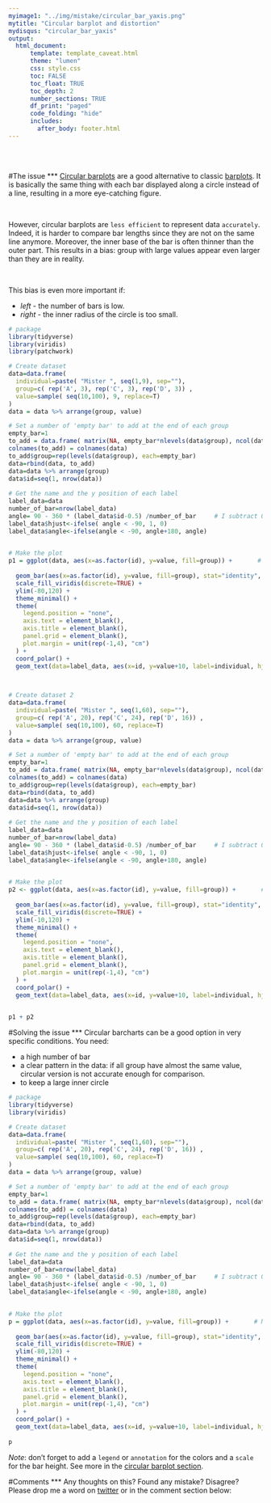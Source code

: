 ```yaml
---
myimage1: "../img/mistake/circular_bar_yaxis.png"
mytitle: "Circular barplot and distortion"
mydisqus: "circular_bar_yaxis"
output:
  html_document:
      template: template_caveat.html
      theme: "lumen"
      css: style.css
      toc: FALSE
      toc_float: TRUE
      toc_depth: 2
      number_sections: TRUE
      df_print: "paged"
      code_folding: "hide"
      includes: 
        after_body: footer.html
---
```


<br><br>
<div class="mycontent">



#The issue
***
[Circular barplots](https://www.data-to-viz.com/graph/circularbarplot.html) are a good alternative to classic [barplots](https://www.data-to-viz.com/graph/circularbarplot.html). It is basically the same thing with each bar displayed along a circle instead of a line, resulting in a more eye-catching figure.

<br>

However, circular barplots are `less efficient` to represent data `accurately`. Indeed, it is harder to compare bar lengths since they are not on the same line anymore. Moreover, the inner base of the bar is often thinner than the outer part. This results in a bias: group with large values appear even larger than they are in reality.

<br>

This bias is even more important if:

- *left* - the number of bars is low.
- *right* - the inner radius of the circle is too small.

```r
# package
library(tidyverse)
library(viridis)
library(patchwork)

# Create dataset
data=data.frame(
  individual=paste( "Mister ", seq(1,9), sep=""),
  group=c( rep('A', 3), rep('C', 3), rep('D', 3)) ,
  value=sample( seq(10,100), 9, replace=T)
)
data = data %>% arrange(group, value)

# Set a number of 'empty bar' to add at the end of each group
empty_bar=1
to_add = data.frame( matrix(NA, empty_bar*nlevels(data$group), ncol(data)) )
colnames(to_add) = colnames(data)
to_add$group=rep(levels(data$group), each=empty_bar)
data=rbind(data, to_add)
data=data %>% arrange(group)
data$id=seq(1, nrow(data))
 
# Get the name and the y position of each label
label_data=data
number_of_bar=nrow(label_data)
angle= 90 - 360 * (label_data$id-0.5) /number_of_bar     # I subtract 0.5 because the letter must have the angle of the center of the bars. Not extreme right(1) or extreme left (0)
label_data$hjust<-ifelse( angle < -90, 1, 0)
label_data$angle<-ifelse(angle < -90, angle+180, angle)
 

# Make the plot
p1 = ggplot(data, aes(x=as.factor(id), y=value, fill=group)) +       # Note that id is a factor. If x is numeric, there is some space between the first bar
  
  geom_bar(aes(x=as.factor(id), y=value, fill=group), stat="identity", alpha=0.5) +
  scale_fill_viridis(discrete=TRUE) +
  ylim(-80,120) +
  theme_minimal() +
  theme(
    legend.position = "none",
    axis.text = element_blank(),
    axis.title = element_blank(),
    panel.grid = element_blank(),
    plot.margin = unit(rep(-1,4), "cm") 
  ) +
  coord_polar() + 
  geom_text(data=label_data, aes(x=id, y=value+10, label=individual, hjust=hjust), color="black", fontface="bold",alpha=0.6, size=2.5, angle= label_data$angle, inherit.aes = FALSE ) 
  


# Create dataset 2
data=data.frame(
  individual=paste( "Mister ", seq(1,60), sep=""),
  group=c( rep('A', 20), rep('C', 24), rep('D', 16)) ,
  value=sample( seq(10,100), 60, replace=T)
)
data = data %>% arrange(group, value)

# Set a number of 'empty bar' to add at the end of each group
empty_bar=1
to_add = data.frame( matrix(NA, empty_bar*nlevels(data$group), ncol(data)) )
colnames(to_add) = colnames(data)
to_add$group=rep(levels(data$group), each=empty_bar)
data=rbind(data, to_add)
data=data %>% arrange(group)
data$id=seq(1, nrow(data))
 
# Get the name and the y position of each label
label_data=data
number_of_bar=nrow(label_data)
angle= 90 - 360 * (label_data$id-0.5) /number_of_bar     # I subtract 0.5 because the letter must have the angle of the center of the bars. Not extreme right(1) or extreme left (0)
label_data$hjust<-ifelse( angle < -90, 1, 0)
label_data$angle<-ifelse(angle < -90, angle+180, angle)
 

# Make the plot
p2 <- ggplot(data, aes(x=as.factor(id), y=value, fill=group)) +       # Note that id is a factor. If x is numeric, there is some space between the first bar
  
  geom_bar(aes(x=as.factor(id), y=value, fill=group), stat="identity", alpha=0.5) +
  scale_fill_viridis(discrete=TRUE) +
  ylim(-10,120) +
  theme_minimal() +
  theme(
    legend.position = "none",
    axis.text = element_blank(),
    axis.title = element_blank(),
    panel.grid = element_blank(),
    plot.margin = unit(rep(-1,4), "cm") 
  ) +
  coord_polar() + 
  geom_text(data=label_data, aes(x=id, y=value+10, label=individual, hjust=hjust), color="black", fontface="bold",alpha=0.6, size=2.5, angle= label_data$angle, inherit.aes = FALSE ) 
  

p1 + p2
```






#Solving the issue
***
Circular barcharts can be a good option in very specific conditions. You need: 

- a high number of bar
- a clear pattern in the data: if all group have almost the same value, circular version is not accurate enough for comparison.
- to keep a large inner circle

```r
# package
library(tidyverse)
library(viridis)

# Create dataset
data=data.frame(
  individual=paste( "Mister ", seq(1,60), sep=""),
  group=c( rep('A', 20), rep('C', 24), rep('D', 16)) ,
  value=sample( seq(10,100), 60, replace=T)
)
data = data %>% arrange(group, value)

# Set a number of 'empty bar' to add at the end of each group
empty_bar=1
to_add = data.frame( matrix(NA, empty_bar*nlevels(data$group), ncol(data)) )
colnames(to_add) = colnames(data)
to_add$group=rep(levels(data$group), each=empty_bar)
data=rbind(data, to_add)
data=data %>% arrange(group)
data$id=seq(1, nrow(data))
 
# Get the name and the y position of each label
label_data=data
number_of_bar=nrow(label_data)
angle= 90 - 360 * (label_data$id-0.5) /number_of_bar     # I subtract 0.5 because the letter must have the angle of the center of the bars. Not extreme right(1) or extreme left (0)
label_data$hjust<-ifelse( angle < -90, 1, 0)
label_data$angle<-ifelse(angle < -90, angle+180, angle)
 

# Make the plot
p = ggplot(data, aes(x=as.factor(id), y=value, fill=group)) +       # Note that id is a factor. If x is numeric, there is some space between the first bar
  
  geom_bar(aes(x=as.factor(id), y=value, fill=group), stat="identity", alpha=0.5) +
  scale_fill_viridis(discrete=TRUE) +
  ylim(-80,120) +
  theme_minimal() +
  theme(
    legend.position = "none",
    axis.text = element_blank(),
    axis.title = element_blank(),
    panel.grid = element_blank(),
    plot.margin = unit(rep(-1,4), "cm") 
  ) +
  coord_polar() + 
  geom_text(data=label_data, aes(x=id, y=value+10, label=individual, hjust=hjust), color="black", fontface="bold",alpha=0.6, size=2.5, angle= label_data$angle, inherit.aes = FALSE ) 
  
p
```


*Note*: don't forget to add a `legend` or `annotation` for the colors and a `scale` for the bar height. See more in the [circular barplot section](file:///Users/y.holtz/Documents/data_to_viz/graph/circularbarplot.html).









#Comments
***
Any thoughts on this? Found any mistake? Disagree? Please drop me a word on [twitter](https://twitter.com/R_Graph_Gallery) or in the comment section below:
<br>




</div>














